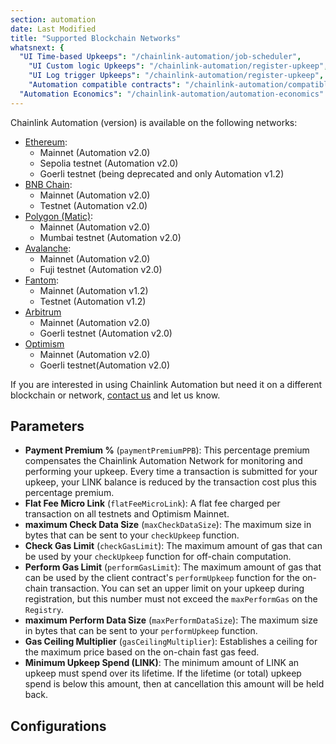 ```yaml
---
section: automation
date: Last Modified
title: "Supported Blockchain Networks"
whatsnext: { 
  "UI Time-based Upkeeps": "/chainlink-automation/job-scheduler",
    "UI Custom logic Upkeeps": "/chainlink-automation/register-upkeep",
    "UI Log trigger Upkeeps": "/chainlink-automation/register-upkeep",
    "Automation compatible contracts": "/chainlink-automation/compatible-contracts",
  "Automation Economics": "/chainlink-automation/automation-economics" }
---
```



Chainlink Automation (version) is available on the following networks:

- [Ethereum](#ethereum):
  - Mainnet (Automation v2.0)
  - Sepolia testnet (Automation v2.0)
  - Goerli testnet (being deprecated and only Automation v1.2)
- [BNB Chain](#bnb-chain):
  - Mainnet (Automation v2.0)
  - Testnet (Automation v2.0)
- [Polygon (Matic)](#polygon-matic):
  - Mainnet (Automation v2.0)
  - Mumbai testnet (Automation v2.0)
- [Avalanche](#avalanche-mainnet):
  - Mainnet (Automation v2.0)
  - Fuji testnet (Automation v2.0)
- [Fantom](#fantom):
  - Mainnet (Automation v1.2)
  - Testnet (Automation v1.2)
- [Arbitrum](#arbitrum)
  - Mainnet (Automation v2.0)
  - Goerli testnet (Automation v2.0)
- [Optimism](#optimism)
  - Mainnet (Automation v2.0)
  - Goerli testnet(Automation v2.0) 

If you are interested in using Chainlink Automation but need it on a different blockchain or network, [contact us](https://forms.gle/WadxnzzjHPtta5Zd9) and let us know.

## Parameters

- **Payment Premium %** (`paymentPremiumPPB`): This percentage premium compensates the Chainlink Automation Network for monitoring and performing your upkeep. Every time a transaction is submitted for your upkeep, your LINK balance is reduced by the transaction cost plus this percentage premium.
- **Flat Fee Micro Link** (`flatFeeMicroLink`): A flat fee charged per transaction  on all testnets and Optimism Mainnet.
- **maximum Check Data Size** (`maxCheckDataSize`): The maximum size in bytes that can be sent to your `checkUpkeep` function.
- **Check Gas Limit** (`checkGasLimit`): The maximum amount of gas that can be used by your `checkUpkeep` function for off-chain computation.
- **Perform Gas Limit** (`performGasLimit`): The maximum amount of gas that can be used by the client contract's `performUpkeep` function for the on-chain transaction. You can set an upper limit on your upkeep during registration, but this number must not exceed the `maxPerformGas` on the `Registry`.
- **maximum Perform Data Size** (`maxPerformDataSize`): The maximum size in bytes that can be sent to your `performUpkeep` function.
- **Gas Ceiling Multiplier** (`gasCeilingMultiplier`): Establishes a ceiling for the maximum price based on the on-chain fast gas feed.
- **Minimum Upkeep Spend (LINK)**: The minimum amount of LINK an upkeep must spend over its lifetime. If the lifetime (or total) upkeep spend is below this amount, then at cancellation this amount will be held back.

## Configurations

<ResourcesCallout callout="bridgeRisks" />

<AutomationConfigList />

